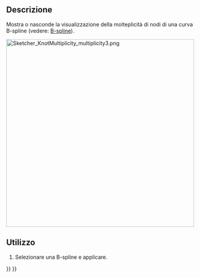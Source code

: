 <languages/>

<div class="mw-translate-fuzzy">
{{Docnav/it|[[Sketcher_BSplineComb/it|Mostra/Nascondi lo strumento curvatura per la B-spline]]|[[Sketcher_BSplineConvertToNURB/it|Converti la geometria in B-spline]]|[[Sketcher_Workbench/it|Sketcher]]|IconL=Sketcher_BSplineComb.svg|IconC=Workbench_Sketcher.svg|IconR=Sketcher_BSplineConvertToNURB.svg}}
</div>

<div class="mw-translate-fuzzy">
{{GuiCommand/it
|Name=Sketcher BSplineKnotMultiplicity
|Name/it=Mostra/Nascondi molteplicità di nodo
|Workbenches=[[Sketcher Workbench/it|Sketcher]]
|MenuLocation=Sketch → Sketcher B-spline tools → Mostra/Nascondi le molteplicità di nodo della B-spline
|Version=0.17
SeeAlso=[[Sketcher CompCreateBSpline/it|Crea B-spline]]
}}
</div>

<span id="Description"></span>
==Descrizione==

<div class="mw-translate-fuzzy">
Mostra o nasconde la visualizzazione della molteplicità di nodi di una curva B-spline (vedere: [https://en.wikipedia.org/wiki/B-spline B-spline]).
</div>

[[File:Sketcher_KnotMultiplicity_multiplicity3.png|500px]]
{{Caption|The numbers (1), (3) and (4) (green, in round brackets) refer to the [[Sketcher_BSplineIncreaseKnotMultiplicity|multiplicity]] of the knot points.}}

<span id="Usage"></span>
==Utilizzo==

<div class="mw-translate-fuzzy">
# Selezionare una B-spline e applicare.
</div>


<div class="mw-translate-fuzzy">
{{Docnav/it|[[Sketcher_BSplineComb/it|Mostra/Nascondi lo strumento curvatura per la B-spline]]|[[Sketcher_BSplineConvertToNURB/it|Converti la geometria in B-spline]]|[[Sketcher_Workbench/it|Sketcher]]|IconL=Sketcher_BSplineComb.svg|IconC=Workbench_Sketcher.svg|IconR=Sketcher_BSplineConvertToNURB.svg}}
</div>

{{Sketcher_Tools_navi{{#translation:}}}}
{{Userdocnavi{{#translation:}}}}